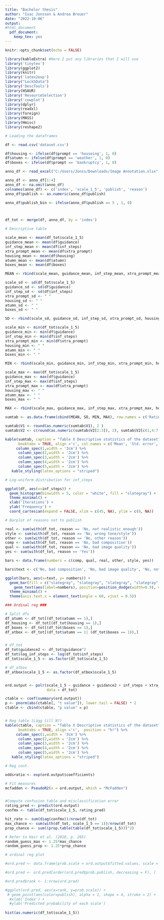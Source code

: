 ---
title: "Bachelor thesis"
author: "Isac Jonsson & Andrea Breuer"
date: "2022-10-06"
output: 
#html_document
  pdf_document:
    keep_tex: yes 
---

```{r setup, include=FALSE}
knitr::opts_chunk$set(echo = FALSE)

library(kableExtra) #Here I put any libraries that I will use
library('tinytex')
library(ggplot2)
library(knitr)
library('latex2exp')
library("Lock5Data")
library('DescTools')
library(HSAUR)
library('ResourceSelection')
library('cowplot')
library(dplyr)
library(readxl)
library(foreign)
library(MASS)
library(Hmisc)
library(reshape2)
```

```{r}
# Loading the dataframes

df <- read.csv('dataset.csv')

df$housing <- ifelse(df$prompt == 'houseing', 1, 0)
df$atumn <- ifelse(df$prompt == 'weather', 1, 0)
df$boxes <- ifelse(df$prompt == 'bankruptcy', 1, 0)

anno_df <- read_excel("C:/Users/Jonss/Downloads/Image Annotation.xlsx",  sheet = "Annotation for Newsworthy Batch")

anno_df <- anno_df[1:4]
anno_df <- na.omit(anno_df)
colnames(anno_df) <- c('index', 'scale_1_5', 'publish', 'reason')
anno_df$publish <- as.numeric(anno_df$publish)

anno_df$publish_bin <- ifelse(anno_df$publish == 5 , 1, 0)



df_tot <- merge(df, anno_df, by = 'index')


```

```{r}
# Descriptive table 

scale_mean <- mean(df_tot$scale_1_5)
guidance_mean <- mean(df$guidance)
inf_step_mean <- mean(df$inf_steps) 
xtra_prompt_mean <- mean(df$xtra_prompt)
housing_mean <- mean(df$housing)
atumn_mean <- mean(df$atumn)
boxes_mean <- mean(df$boxes)

MEAN <- rbind(scale_mean, guidance_mean, inf_step_mean, xtra_prompt_mean, housing_mean, atumn_mean, boxes_mean)

scale_sd <- sd(df_tot$scale_1_5)
guidance_sd <- sd(df$guidance) 
inf_step_sd <- sd(df$inf_steps)
xtra_prompt_sd <- " "
housing_sd <- " "
atumn_sd <- " "
boxes_sd <- " "

SD <- rbind(scale_sd, guidance_sd, inf_step_sd, xtra_prompt_sd, housing_sd, atumn_sd, boxes_sd) 

scale_min <- min(df_tot$scale_1_5)
guidance_min <- min(df$guidance)
inf_step_min <- min(df$inf_steps)
xtra_prompt_min <- min(df$xtra_prompt)
housing_min <- " "
atumn_min <- " "
boxes_min <- " "

MIN <- rbind(scale_min, guidance_min, inf_step_min, xtra_prompt_min, housing_min, atumn_min, boxes_min)

scale_max <- max(df_tot$scale_1_5)
guidance_max <- max(df$guidance)
inf_step_max <- max(df$inf_steps)
xtra_prompt_max <- max(df$xtra_prompt)
housing_max <- " "
atumn_max <- " "
boxes_max <- " "

MAX <- rbind(scale_max, guidance_max, inf_step_max, xtra_prompt_max, housing_max, atumn_max, boxes_max)

sumtab <- as.data.frame(cbind(MEAN, SD, MIN, MAX), row.names = c('Rating', 'Guidance scale', 'Inference steps', 'Keywords', 'Housing', 'Atumn', 'Bankruptcy'))

sumtab$V1 <- round(as.numeric(sumtab$V1), 2 )
sumtab$V2 <- c(round(as.numeric(sumtab$V2[2:3]), 2), sumtab$V2[c(1,4:7)])

kable(sumtab, caption = "Table X Descriptive statistics of the dataset",
      booktabs = TRUE, align ='c', col.names = c('Mean', 'Std. error', 'Min' , 'Max'),  position = "h!") %>%
     column_spec(1,width = '3cm') %>%
      column_spec(2,width = '2cm') %>%
      column_spec(3,width = '2cm') %>%
      column_spec(4,width = '2cm') %>%
      column_spec(5,width = '2cm') %>%
   kable_styling(latex_options = "striped")

```

```{r}
# Log-uniform distribution for inf_steps

ggplot(df, aes(x=inf_steps)) +
  geom_histogram(binwidth = 5, color = "white", fill = "slategray") +
  theme_minimal() +
  xlab('Iterations') +
  ylab('Frequency') +
  coord_cartesian(expand = FALSE, xlim = c(45, NA), ylim = c(0, NA)) 

```

```{r}
# Barplot of reasons not to publish 

real <- sum(with(df_tot, reason == 'No, not realistic enough'))
style <- sum(with(df_tot, reason == 'No, wrong tone/style'))
other <- sum(with(df_tot, reason == 'No, other reason'))
comp <- sum(with(df_tot, reason == 'No, bad composition'))
qual <- sum(with(df_tot, reason == 'No, bad image quality'))
yes <- sum(with(df_tot, reason == 'Yes'))

bars <- data.frame(numbers = c(comp, qual, real, other, style, yes))

bars$text <- c('No, bad composition', 'No, bad image quality', 'No, not realistic enough', 'No, other reason', 'No, wrong tone/style', 'Yes')

ggplot(bars, aes(x=text, y= numbers)) + 
  geom_bar(fill = c("slategray", "slategray", "slategray", "slategray", "slategray", 'green4'), position = 'dodge', stat='identity') +
    geom_text(aes(label=numbers), position=position_dodge(width=0.9), vjust=-0.25) +
  theme_minimal() +
  theme(axis.text.x = element_text(angle = 60, vjust = 0.5))
```


```{r}
### Ordinal reg ###

# Split dfs 
df_atumn <- df_tot[(df_tot$atumn == 1),]
df_housing <- df_tot[(df_tot$housing == 1),]
df_boxes <- df_tot[(df_tot$boxes == 1),]
df_atbox <- df_tot[(df_tot$atumn == 1| (df_tot$boxes == 1)),]


# df_tot
df_tot$guidance2 <- df_tot$guidance^2
df_tot$log_inf_steps <- log(df_tot$inf_steps)
df_tot$scale_1_5 <- as.factor(df_tot$scale_1_5)

# df_atbox
df_atbox$scale_1_5 <- as.factor(df_atbox$scale_1_5)


ord.output <- polr(scale_1_5 ~ guidance + guidance2 + inf_steps + xtra_prompt + atumn + boxes,
                   data = df_tot)

ctable <- coef(summary(ord.output))
p <- pnorm(abs(ctable[, "t value"]), lower.tail = FALSE) * 2
ctable <- cbind(ctable, "p value" = p)


# Reg table (Lägg till N?)
kable(ctable, caption = "Table X Descriptive statistics of the dataset",
      booktabs = TRUE, align ='c',  position = "h!") %>%
     column_spec(1,width = '3cm') %>%
      column_spec(2,width = '2cm') %>%
      column_spec(3,width = '2cm') %>%
      column_spec(4,width = '2cm') %>%
      column_spec(5,width = '2cm') %>%
   kable_styling(latex_options = "striped")

```

```{r}
# Reg cont.

oddsratio <- exp(ord.output$coefficients)

# Fit measures 
mcfadden <- PseudoR2(x = ord.output, which = "McFadden")


#Compute confusion table and misclassification error
rating_pred <- predict(ord.output)
confmx <- table(df_tot$scale_1_5, rating_pred)

hit_rate <- sum(diag(confmx))/nrow(df_tot)
max_chance <- sum(with(df_tot, scale_1_5 == 1))/nrow(df_tot)
prop_chance <- sum((prop.table(table(df_tot$scale_1_5)))^2)

# Refer to Hair et al. (2010, p. 265)
random_guess_max <- 1.25*max_chance
random_guess_prop <- 1.25*prop_chance

```



```{r}
# ordinal reg plot 

#ord.pred <- data.frame(prob.scale = ord.output$fitted.values, scale = df_tot$scale_1_5)

#ord.pred <- ord.pred[order(ord.pred$prob.publish, decreasing = F), ]

#ord.pred$rank <- 1:nrow(ord.pred)

#ggplot(ord.pred, aes(x=rank, y=prob.scale)) + 
 # geom_point(aes(color=publish), alpha = 1, shape = 4, stroke = 2) +
  #xlab('Index') +
  #ylab('Predicted probability of each scale')
  
hist(as.numeric(df_tot$scale_1_5))
```

